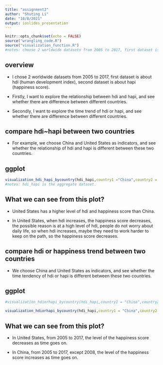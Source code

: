 ```yaml
---
title: "assignment2"
author: "Shuting Li"
date: "10/8/2021"
output: ioslides_presentation
---
```


```r
knitr::opts_chunk$set(echo = FALSE)
source("wrangling_code.R")
source("visualization_function.R")
#notes: choose 2 worldwide datasets from 2005 to 2017, first dataset is about hdi (human development index), second dataset is about hapi (happiness score).
```

## overview

- I chose 2 worldwide datasets from 2005 to 2017, first dataset is about hdi (human development index), second dataset is about hapi (happiness score).

- Firstly, I want to explore the relationship between hdi and hapi, and see whether there are difference between different countries.

- Secondly, I want to explore the time trend of hdi or hapi, and see whether there are difference between different countries.

## compare hdi~hapi between two countries

- For example, we choose China and United States as indicators, and see whether the relationship of hdi and hapi is different between these two countries. 

## ggplot
```r
visualization_hdi_hapi_bycountry(hdi_hapi,country1 ="China",country2 = "United States")
#notes: hdi_hapi is the aggregate dataset.
```

## What we can see from this plot?

- United States has a higher level of hdi and happiness score than China.

- In United States, when hdi increases, the happiness score decreases, the possible reason is at a high level of hdi, people do not worry about daily life, so when hdi increases, maybe they need to work harder to keep on the path, so the happiness score decreases.

## compare hdi or happiness trend between two countries

- We choose China and United States as indicators, and see whether the time tendency of hdi or hapi is different between these two countries. 

## ggplot
```r
#visualization_hdiorhapi_bycountry(hdi_hapi,country1 = "China",country2 = "United States",outcome="hdi")

visualization_hdiorhapi_bycountry(hdi_hapi,country1 = "China",country2 = "United States",outcome="hapi")
```

## What we can see from this plot?

- In United States, from 2005 to 2017, the level of the happiness score decreases as time goes on.

- In China, from 2005 to 2017, except 2008, the level of the happiness score increases as time goes on.
